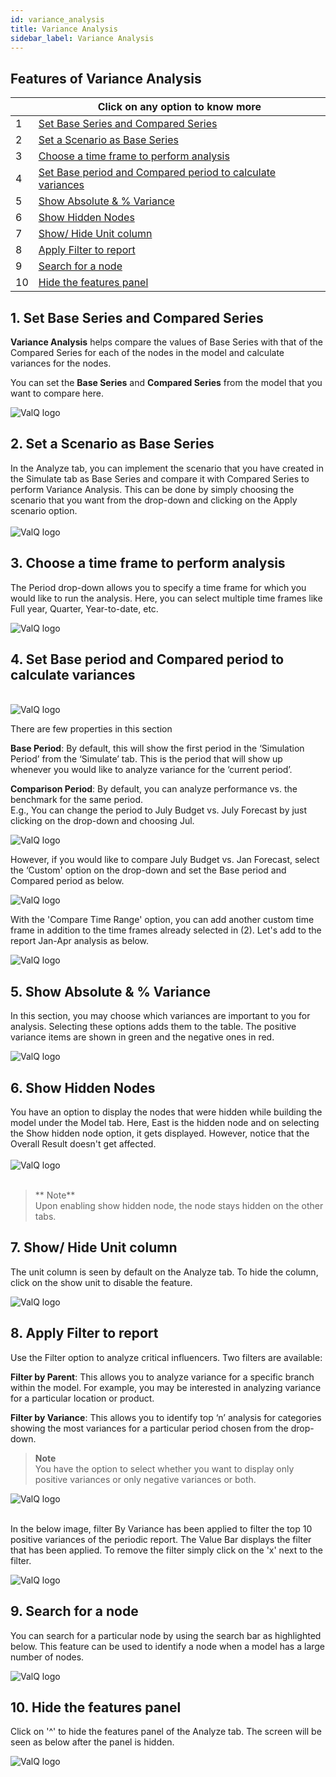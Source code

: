 ```yaml
---
id: variance_analysis
title: Variance Analysis
sidebar_label: Variance Analysis
---
```


<div style={{textAlign: 'center'}}> 

## Features of Variance Analysis

</div>

<div style={{textAlign: 'justify'}} className="table-center">

|   	| Click on any option to know more  	|
|---	|---	|
| 1  	| [Set Base Series and Compared Series](#1-set-base-series-and-compared-series)  	|
| 2  	| [Set a Scenario as Base Series](#2--set-a-scenario-as-base-series) |
| 3  	| [Choose a time frame to perform analysis](#3-choose-a-time-frame-to-perform-analysis) |
| 4  	| [Set Base period and Compared period to calculate variances](#4-set-base-period-and-compared-period-to-calculate-variances ) 	|
| 5  	| [Show Absolute & % Variance](#5-show-absolute---variance) |
| 6  	| [Show Hidden Nodes](#6-show-hidden-nodes)	|
| 7  	| [Show/ Hide Unit column](#7-show-hide-unit-column)  	|
| 8  	| [Apply Filter to report](#8-apply-filter-to-report)  	|
| 9  	| [Search for a node](#9-search-for-a-node)  	|
| 10  	| [Hide the features panel](#10-hide-the-features-panel)  	|
</div>

## 1. Set Base Series and Compared Series

<div style={{textAlign: 'justify'}}>

**Variance Analysis** helps compare the values of Base Series with that of the Compared Series for each of the nodes in the model and 
calculate variances for the nodes.

You can set the **Base Series** and **Compared Series** from the model that you want to compare here. 
</div>
<div style={{textAlign: 'center'}}>
  <Zoom>
<img alt="ValQ logo" src={useBaseUrl('/doc-images/analyze/analyze3.png')} />
  </Zoom>
</div>

## 2.  Set a Scenario as Base Series

<div style={{textAlign: 'justify'}}>
In the Analyze tab, you can implement the scenario that you have created in the Simulate tab as Base Series and compare it with Compared
Series to perform Variance Analysis. This can be done by simply choosing the scenario that you want from the drop-down and clicking on the Apply scenario option. <br /> <br />
</div>
<div style={{textAlign: 'center'}}>
  <Zoom>
<img alt="ValQ logo" src={useBaseUrl('/doc-images/analyze/analyze2.png')} />
  </Zoom>
</div>

## 3. Choose a time frame to perform analysis

<div style={{textAlign: 'justify'}}>

The Period drop-down allows you to specify a time frame for which you would like to run the analysis. Here, you can select multiple 
time frames like Full year, Quarter, Year-to-date, etc.
</div>
<div style={{textAlign: 'center'}}>
  <Zoom>
<img alt="ValQ logo" src={useBaseUrl('/doc-images/analyze/analyze4.png')} />
  </Zoom>
</div> 

## 4. Set Base period and Compared period to calculate variances

<br />
<div style={{textAlign: 'center'}}>
  <Zoom>
<img alt="ValQ logo" src={useBaseUrl('/doc-images/analyze/analyze7.png')} />
  </Zoom>
</div>

There are few properties in this section

<div style={{textAlign: 'justify'}}>

**Base Period**: By default, this will show the first period in the ‘Simulation Period’ from the ‘Simulate’ tab. 
This is the period that will show up whenever you would like to analyze variance for the ‘current period’.

**Comparison Period**: By default, you can analyze performance vs. the benchmark for the same period. <br />
E.g., You can change the period to July Budget vs. July Forecast by just clicking on the drop-down and choosing Jul.
</div>

<div style={{textAlign: 'center'}}>
  <Zoom>
<img alt="ValQ logo" src={useBaseUrl('/doc-images/analyze/analyze8.png')} />
  </Zoom>
</div>

However, if you would like to compare July Budget vs. Jan Forecast, select the ‘Custom' option on the drop-down and set the Base period and
Compared period as below. 

<div style={{textAlign: 'center'}}>
  <Zoom>
<img alt="ValQ logo" src={useBaseUrl('/doc-images/analyze/analyze9.1.png')} />
  </Zoom>
</div> 

With the 'Compare Time Range' option, you can add another custom time frame in addition to the time frames already selected in (2). Let's add
to the report Jan-Apr analysis as below.

<div style={{textAlign: 'center'}}>
  <Zoom>
<img alt="ValQ logo" src={useBaseUrl('/doc-images/analyze/analyze9.2.png')} />
  </Zoom>
</div> 

## 5. Show Absolute & % Variance

<div style={{textAlign: 'justify'}}>

In this section, you may choose which variances are important to you for analysis. Selecting these options adds them to the table.
The positive variance items are shown in green and the negative ones in red.
</div>
<div style={{textAlign: 'center'}}>
  <Zoom>
<img alt="ValQ logo" src={useBaseUrl('/doc-images/analyze/analyze10.png')} />
  </Zoom>
</div>

## 6. Show Hidden Nodes

<div style={{textAlign: 'justify'}}>
You have an option to display the nodes that were hidden while building the model under the Model tab.
Here, East is the hidden node and on selecting the Show hidden node option, it gets displayed.
However, notice that the Overall Result doesn't get affected. 
</div> <br />

<div style={{textAlign: 'center'}}>
  <Zoom>
<img alt="ValQ logo" src={useBaseUrl('/doc-images/analyze/analyze11.png')} />
  </Zoom>
</div> <br />

> ** Note** <br /> Upon enabling show hidden node, the node stays hidden on the other tabs.

## 7. Show/ Hide Unit column

<div style={{textAlign: 'justify'}}>

The unit column is seen by default on the Analyze tab. To hide the column, click on the show unit to disable the feature.
</div>
<div style={{textAlign: 'center'}}>
  <Zoom>
<img alt="ValQ logo" src={useBaseUrl('/doc-images/analyze/analyze12.png')} />
  </Zoom>
</div>

## 8. Apply Filter to report

<div style={{textAlign: 'justify'}}>

Use the Filter option to analyze critical influencers.  Two filters are available:

**Filter by Parent**: This allows you to analyze variance for a specific branch within the model. For example, you may be interested in analyzing variance for a particular location or product.

**Filter by Variance**: This allows you to identify top ‘n’ analysis for categories showing the most variances for a particular period chosen from the drop-down.

> **Note** <br /> You have the option to select whether you want to display only positive variances or only negative variances or both.

</div>
<div style={{textAlign: 'center'}}>
  <Zoom>
<img alt="ValQ logo" src={useBaseUrl('/doc-images/analyze/analyze13.1.png')} />
  </Zoom>
</div>

<br />
<div style={{textAlign: 'justify'}}>

In the below image, filter By Variance has been applied to filter the top 10 positive variances of the periodic report. The Value Bar displays 
the filter that has been applied. To remove the filter simply click on the 'x' next to the filter. 

</div>

<div style={{textAlign: 'center'}}>
  <Zoom>
<img alt="ValQ logo" src={useBaseUrl('/doc-images/analyze/analyze13.2.png')} />
  </Zoom>
</div>

## 9. Search for a node

<div style={{textAlign: 'justify'}}>

You can search for a particular node by using the search bar as highlighted below. This feature can be used to identify a node when a model 
has a large number of nodes. 

</div>

<div style={{textAlign: 'center'}}>
  <Zoom>
<img alt="ValQ logo" src={useBaseUrl('/doc-images/analyze/analyze14.png')} />
  </Zoom>
</div>

## 10. Hide the features panel

Click on '^' to hide the features panel of the Analyze tab. The screen will be seen as below after the panel is hidden.

<div style={{textAlign: 'center'}}>
  <Zoom>
<img alt="ValQ logo" src={useBaseUrl('/doc-images/analyze/analyze15.png')} />
  </Zoom>
</div>
